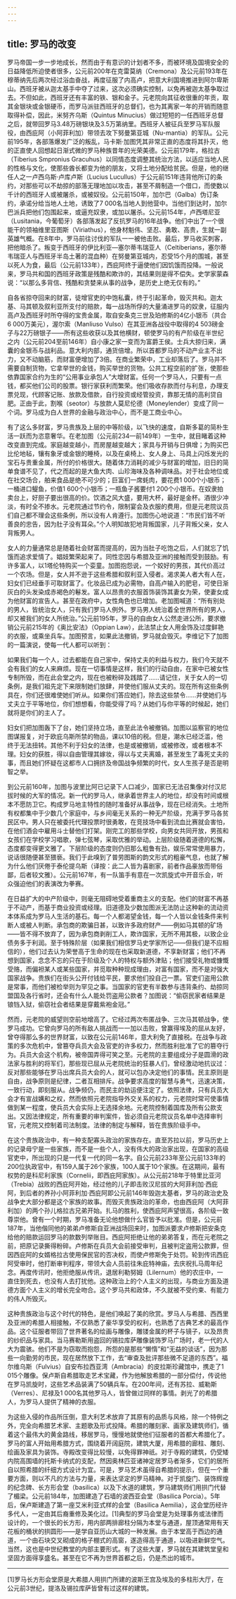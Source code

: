 ```yaml
---
---
---
```

title: 罗马的改变
---




罗马帝国一步一步地成长，然而由于有意识的计划者不多，而被环境及国境安全的日益降低所迫使者很多，公元前200年在克雷莫纳（Cremona）及公元前193年在穆蒂纳先后两次经过浴血奋战，再度征服了内高卢，把意大利国境推进到阿尔卑斯山。西班牙被从迦太基手中夺了过来，这次必须确实控制，以免再被迦太基争取过去。不但如此，西班牙还有丰富的铁、银和金子。元老院向其征收很重的年贡，取其金银块或金银硬币，而罗马派驻西班牙的总督们，也为其离家一年的开销而随意取得补偿，因此，米努齐乌斯（Quintus Minucius）做过短短的一任西班牙总督之后，就带回罗马3.48万磅银块及3.5万第纳里。西班牙人被征兵至罗马军队服役，由西庇阿（小阿菲利加）带领去攻下努曼第亚城（Nu-mantia）的军队。公元前195年，各部落爆发广泛的叛乱，马卡斯·加图凭其非常正直的态度将其扑灭，他的正直使人回想起日渐式微的罗马种族昔年的光荣美德。公元前179年，格拉古（Tiberius Smpronius Gracuhus）以同情态度调整其统治方法，以适应当地人民的性格与文化，使那些酋长都变为他的朋友，又将土地分配给贫民。但是，他的继任人之一卢西乌斯·卢库卢斯（Lucius Lucullus）于公元前151年违背他所订的条约，对那些可以不劫掠的部落无理地加以攻击，甚至不屑制造一个借口，而使数以千计的西班牙人或被屠杀，或被奴役。公元前150年，加尔巴（Galba）伪订条约，承诺分给当地人土地，诱致了7 000名当地人到他营中。当他们到达时，加尔巴派兵把他们包围起来，或逼充奴隶，或加以屠杀。公元前154年，卢西塔尼亚（Lusitania，今葡萄牙）各部落发起了反抗罗马的16年战争。他们中出了一个很能干的领袖维里亚图斯（Viriathus），他身材魁伟、坚忍、勇敢、高贵，生就一副英雄气概。在8年中，罗马前往讨伐的军队一一被他击败。最后，罗马收买刺客，把他暗杀了。叛变于西班牙的伊比利亚—塞尔蒂韦瑞亚人（Celtiberians，塞尔蒂韦瑞亚人与西班牙半岛土著的混血种）在努曼第亚城内，忍受15个月的围城，甚至以死人为食，最后（公元前133年），西庇阿终于逼使他们因饥饿而投降。一般说来，罗马共和国的西班牙政策是残酷和欺诈的，其结果则是得不偿失。史学家蒙森说：“以那么多背信、残酷和贪婪来从事的战争，是历史上绝无仅有的。”

自各省掠夺回来的财富，徒增官吏的中饱私囊，终于引起革命，毁灭共和。迦太基、马其顿及叙利亚所支付的赔款，每一战场所俘的大量涌进罗马的奴隶，征服内高卢及西班牙时所夺得的宝贵金属，取自安条克三世及珀修斯的4亿小银币（共合6 000万美元），渥尔索（Manliuso Vulso）在其亚洲各战役中取得的4 503磅金子与22万磅银子——所有这些收获以及其他横财，顿使罗马的有产阶级在半世纪之内（公元前204至前146年）自小康之家一变而为富爵王侯。士兵大掠归来，满囊的金银币与战利品。意大利内部，通货倍增。所以首都罗马的不动产业主不出力，又不动脑筋，而财富便增加了3倍。在商业繁荣中，工业却落后了。罗马并不需要自制货物，它拿举世的金钱，购买举世的货物。公共工程空前的扩张，使那些依靠国家合约为生的“公用事业承包人”大增财富。任何一个罗马人，只要有一点钱，都买他们公司的股票。银行家获利而繁荣。他们吸收存款而付与利息，办理支票兑现，代顾客记账、放款及借款，自行投资或经管投资，靠那无情的高利贷自肥。正由于此，割喉（seotor）与放款人莫尼伦德（Moneylender）变成了同一个词。罗马成为白人世界的金融与政治中心，而不是工商业中心。

有了这么多财富，罗马贵族及上层的中等阶级，以飞快的速度，自斯多葛的简朴生活一跃而为恣意奢华。在老加图（公元前234—前149年）一生中，就目睹着这种改变直到完成。家庭越变越小，而房屋越变越大；家具与开销与日俱增；为购买巴比伦地毡，镶有象牙或金银的睡椅，以及在桌椅上、女人身上、马具上闪烁发光的宝石与贵重金属，所付的价格很大。随着体力消耗的减少与财富的增加，旧日的简单食谱不见了，代之而起的是大鱼大肉、山珍海味及各种调味品。对于社会地位或在社交场合，舶来食品是绝不可少的；巨富们一席蚝肉，要花费1 000个小银币；一桶进口鳀鱼，价值1 600个小银币；一瓶鱼子酱要付1 200个小银币。在奴隶拍卖台上，好厨子要出很高的价。饮酒之风大盛，要用大杯，最好是金杯。酒很少冲淡，有时全不掺水。元老院通过节约令，限制宴会及衣服的费用，但是元老院议员们自己都不理会这些条例，所以没有人肯遵行。加图伤心地说道：“市民们皆不听善良的忠告，因为肚子没有耳朵。”个人明知故犯地背叛国家，儿子背叛父亲，女人背叛男人。

女人的力量通常总是随着社会财富而提高的，因为当肚子吃饱之后，人们就忘了饥饿而追求爱情了。娼妓繁荣起来了。同性恋因与希腊及亚洲的接触而受到鼓励。有许多富人，以1塔伦特购买一个娈童。加图抱怨说，一个姣好的男孩，其代价高过一个农场。但是，女人并不逊于这些希腊和叙利亚入侵者。渴求美人者大有人在，妇女们已经垂手可取财富了。化妆品已成为必需物，自高卢输入的肥皂，可使日渐灰白的头发染成赤褐色的鬈发。富人以昂贵的衣服首饰装饰其妻女为荣，使妻女成为他财富的宣告人。甚至在政府中，女性角色也已增加。老加图喊道：“所有别处的男人，皆统治女人，只有我们罗马人例外。罗马男人统治着全世界所有的男人，却又被我们的女人所统治。”公元前195年，罗马的自由女人公然走进公所，要求撤销公元前215年的《奥比安法》（Oppian Law），此法禁止女人用金饰及过度鲜艳的衣服，或乘坐兵车。加图预言，如果此法撤销，罗马就会毁灭。李维记下了加图的一篇演说，使每一代人都可以听到：

如果我们每一个人，过去都能在自己家中，保持丈夫的利益与权力，我们今天就不会有我们的女人来麻烦。现在一切事情是这样，我们的行动自由，在家中已被女性专制所毁，而在此会堂之内，现在也被粉碎及践踏了……请记住，关于女人的一切条例，是我们祖先定下来限制她们放肆，并使他们服从丈夫的。现在所有这些条例具在，你们还很难使她们听从。如果你们答应她们，除去这些禁令……并使她们与丈夫立于平等地位，你们想想看，你能受得了吗？从她们与你平等的时候起，她们就将是你们的主人了。



妇女们把加图轰下了台，她们坚持立场，直至此法令被撤销。加图以监察官的地位图谋报复，对于欧庇乌斯所禁的物品，课以10倍的税。但是，潮水已经泛滥，他终于无法扭转。其他不利于妇女的法律，也是或被撤销，或被修改，或者根本不理。妇女的获胜，得以自由管理其嫁妆，得以与丈夫离婚，甚至发生了毒死丈夫的事，而且她们怀疑在这都市人口拥挤及帝国战争频繁的时代，女人生孩子是否是明智之举。

到公元前160年，加图与波里比阿已记录下人口减少，国家已无法召集像对付汉尼拔时候的大军的情况。新一代的罗马人，继承着世界主人的地位，却没有时间或根本不愿防卫它。构成罗马地主特性的随时准备好从事战争，现在已经消失。土地所有权都集中于少数几个家庭中，与乡间毫无关系的一种无产阶级，充满于罗马各贫民区中。男人只在被委托代理投票时很勇敢，在竞技场中看到流血比赛就会害怕，在他们酒会中雇用斗士替他们打架。刚完工的那些学校，向男女共同开放，男孩和女孩们在学校学习唱歌，弹七弦琴，采取优雅的举动。上层阶级随着道德的松懈，态度都变得更文雅了。下层阶级的态度则仍旧那么粗鲁有劲，娱乐常常使用暴力，说话很随便甚至猥亵。我们于此嗅到了普劳图斯的韵文形式的粗豪气息，也就了解为什么他们厌倦于泰伦提乌斯（译按：此二人皆为喜剧家，前者作品豪放而带俗鄙，后者较文雅）。公元前167年，有一队笛手有意在一次凯旋式中开音乐会，听众强迫他们的表演改为拳赛。

在日益扩大的中产阶级中，则毫无阻碍地受着重商主义的支配。他们的财富不再基于不动产，而基于商业投资或经理。旧道德及少数加图派无法防止这种新的流动资本体系成为罗马人生活的基石。每一个人都渴望金钱，每一个人皆以金钱条件来判断人或被人判断。承包商的欺骗日甚，以致许多政府财产——例如马其顿的矿场——皆不得不放弃了，因为承包商剥削工人，欺诈国家，无所不用其极，以致企业债务多于利润。至于特殊阶层（如果我们相信罗马史学家所记——但我们是不应相信的），他们过去认为荣誉高于生命的现在也采取新道德，不享新财富；他们不再想到国家，念念不忘的只在于阶级及个人的特权与额外津贴；他们接受礼物或慷慨受赂，而偏袒某人或某些国家，并觅取种种现成理由，对富有国家，而不是对强大国家战争。贵族们在街头公开付钱给平民，要求他们投自己一票。官吏们盗用公款是常事，而他们被检举则为罕见之事。当国家的官吏有半数参与违背条约、劫掠同盟国及各行省时，还会有什么人能处罚盗用公款者？加图说：“偷窃民家者结果是锒铛入狱，偷窃社会者结果是穿戴紫袍金冠。”

然而，元老院的威望则空前地增高了。它经过两次布匿战争、三次马其顿战争，使罗马成功。它曾向罗马的所有敌人挑战而一一加以击败，曾赢得埃及的屈从友好，曾夺得那么多的世界财富，以致在公元前146年，意大利免了直接税。在战争与政策的多次危机中，曾篡夺兵员大会及官吏的许多权力，然而胜利批准了它的篡夺行为。兵员大会这个机构，被帝国弄得可笑之至。元老院的主要组成分子是圆滑的政法家与胜利的将军们，那些现已屈从元老院统治的狂暴人们，曾经激动地抗议过：反对那些能够在罗马出席兵员大会的人，就可以包办决定他们的事情。民主原则是自由，战争原则是纪律，二者互相排斥。战争要求高度的智慧与勇气，迅速决策，一致行动，即刻服从。战争频仍，而民主的劫运便注定了。依照法律，只有兵员大会才有宣战媾和之权，然而依照元老院指导外交关系的权力，元老院时常可使事情做到某一程度，使兵员大会实际上无选择余地。元老院控制着国库及所有公款支出。又因法律规定，所有重要的审判案件，皆必须自元老院议员名单中选择审判官，元老院又控制着司法制度。法律的制定与解释，皆在贵族阶级手中。

在这个贵族政治中，有一种支配寡头政治的家族存在。直至苏拉以前，罗马历史上的记录毋宁是一些家族，而不是一些个人，没有伟大的政治家出现，在国家的高级官吏中，所出现的只是一代复一代的同一名字。自公元前233年至公元前133年的200位执政官中，有159人属于26个家族，100人属于10个家族。在这期间，最有权势的是科尼利家族（Cornelii，即西庇阿家族）。从公元前218年于特里比亚河（Trebia）战败的西庇阿开始，经过他的儿子即击败汉尼拔的大阿菲利加·西庇阿，到后者的养孙小阿菲利加·西庇阿即公元前146年毁迦太基者，罗马的政治史及战争史大部分都是这个家族的故事。而毁灭贵族政治的革命，也由西庇阿（大阿菲利加）的两个孙儿格拉古兄弟开始。扎马的胜利，使西庇阿声望很高，各阶级一致尊崇他。曾有一个时期，罗马准备无论他想做什么官皆予以批准。但是，公元前187年，当他偕同他的弟弟卢修斯自亚洲战场回来时，加图派要求卢修斯把安条克给他的赔款运回罗马的款数列举账目。西庇阿拒绝让他的弟弟答复，而在元老院之前，把原记录撕得粉碎。卢修斯在兵员大会前接受审判，且被判定盗用公款罪，但因西庇阿的女婿格拉古使用保民官的否决权，而使卢修斯免于处罚。轮到传讯西庇阿受审时，他打断审判程序，带领大会人员前往朱庇特神庙，去庆祝扎马周年纪念。再度传讯时，他拒绝服从传讯，退居利勒努姆（Lilernum）他的农庄中，一直住到死去，也没有人去打扰他。这种政治上的个人主义的出现，与商业方面及道德方面个人主义的增长完全吻合。这个罗马共和政体，不久就被不受约束、有能力的伟人所毁灭。

这种贵族政治与这个时代的特色，是他们唤起了美的欣赏。罗马人与希腊、西西里及亚洲的希腊人相接触，不仅熟悉了豪华享受的权利，也熟悉了古典艺术的最高作品。这个征服者带回了世界著名的绘画与雕像，雕镂金属的杯子与镜子，以及昂贵的纱织品与家具。当马赛勒斯用盗回的锡拉库萨雕像装饰罗马广场时，老一代的人大为震骇。他们不是为窃取而抱怨，所怨的是那些“懒惰”和“无益的谈话”，因为那些一向勤劳的市民，现在居然放下工作，去“审查及批评那些微不足道的东西”。福尔维乌斯（Fulvius）自安布拉西亚湾（Ambracia）的皮拉斯珍藏馆中，携走了1 015个雕像。保卢斯自希腊取走艺术宝藏，作为他解放希腊的一部分偿付，传说他在罗马凯旋时，这些艺术品装满了50辆兵车。在200年间，还有苏拉、威勒斯（Verres）、尼禄及1 000名其他罗马人，皆曾做过同样的事情。剥光了的希腊人，为罗马人提供了精神的衣服。

为这些入侵的作品所压倒，意大利艺术放弃了其原有的品质与风格，除一个特例之外，完全向希腊艺术家、主题歌及形式投降。希腊的雕刻家、画家及建筑师们，循着这个最伟大的黄金路线，移居罗马，慢慢地就使他们征服者的首都大希腊化了。罗马的富人开始用希腊方式，围绕着开阔庭院，建筑大厦，用希腊的廊柱、雕刻、绘画及家具为装饰。寺殿改变得比较慢，以免得罪神祇。对于寺殿的建筑，仍受矮内院高围墙的托斯卡纳式的支配，然因奥林匹亚诸神定居罗马者渐多，它们的居所自以照希腊的纤细方式设计为宜。可是，罗马艺术虽得自希腊的提示，但在一个重要方面，则以不凡的方法与力量，来表达坚定的罗马精神。对于凯旋门、装饰辉煌的纪念碑、长方形会堂（basilica）以及下水道的建筑，罗马建筑师们用拱门代替了楣梁。公元前184年，加图建造了石墙的波西亚会堂（Basilica Porcia）。5年后，保卢斯建造了第一座艾米利亚式样的会堂（Basilica Aemilia），这会堂历经许多代人，一定由其后裔重修及美化过。[1]典型的罗马会堂是为处理事务或法律而设计的，一个很长的长方形，用内部两排廊柱分隔为本堂与通道，屋顶通常用有天花板的桶状的拱圆形——是学自亚历山大城的一种发展。由于本堂高于西边的通道，一个由石块交叉砌成的格子棚式的高窗，遂造得高于通道，以吸进新鲜空气。当然，这也是中世纪教堂的内部主要形式。有了这些大厦，罗马就在其建筑堂皇和坚固方面得享盛名。甚至在它不再为世界首都之后，仍是杰出的城市。



* * *



[1]罗马长方形会堂原是大希腊人用拱门所建的波斯王宫及埃及的多柱形大厅，在公元前3世纪，提洛及锡拉库萨皆曾有过这样的建筑。